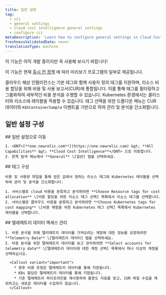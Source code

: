 ```yaml
---
title: 일반 설정
tag:
  - cci
  - general settings
  - cloud cost intelligence general settings
  - configure cci
metaDescription: 'Learn how to configure general settings in Cloud Cost Intelligence, including account management, data retention, and notification preferences.'
freshnessValidatedDate: never
translationType: machine
---
```


<Callout title="시사">
  이 기능은 아직 개발 중이지만 꼭 사용해 보시기 바랍니다!

  이 기능은 현재 [출시 전 정책](/docs/licenses/license-information/referenced-policies/new-relic-pre-release-policy) 에 따라 미리보기 프로그램의 일부로 제공됩니다.
</Callout>

클라우드 해상 인텔리전스는 기본 태그와 함께 사용자 정의 태그를 지원하며, 리소스 비용 할당을 위해 비용 및 사용 보고서(CUR)에 통합됩니다. 이를 통해 태그를 필터링하고 그룹화하여 세부적인 비용 분석을 수행할 수 있습니다. Kubernetes 환경에서는 클러스터와 리소스에 레이블을 적용할 수 있습니다. 태그 선택을 위한 드롭다운 메뉴는 CUR 데이터와 `K8SContainerSample` 이벤트를 기반으로 하여 관리 및 분석을 간소화합니다.

## 일반 설정 구성

<Steps>
  <Step>
    ## 일반 설정으로 이동

    1. <DNT>[**one.newrelic.com**](https://one.newrelic.com) &gt; **All Capabilities** &gt; **Cloud Cost Intelligence**</DNT> 으로 이동합니다.
    2. 왼쪽 탐색 메뉴에서 **General** \[일반] 탭을 선택하세요.
  </Step>

  <Step>
    ## 태그 구성

    비용 및 사용량 파일을 통해 얻은 값에서 원하는 리소스 태그와 Kubernetes 레이블을 선택하여 관리 및 분석을 간소화합니다.

    1. 서비스별로 cloud 비용을 분류하고 분석하려면 **Choose Resource tags for cost allocation** \[비용 할당을 위한 리소스 태그 선택] 목록에서 리소스 태그를 선택합니다.
    2. 서비스별로 클라우드 비용을 분류하고 분석하려면 **Choose Kubernetes tags for cost mapping** \[비용 매핑을 위한 Kubernetes 태그 선택] 목록에서 Kubernetes 레이블을 선택합니다.
  </Step>

  <Step>
    ## 텔레메트리 데이터 액세스 관리

    1. 비용 분석을 위해 텔리메트리 데이터를 가져오려는 계정에 대한 정보를 요청하려면 **Telemetry Data** \[텔리메트리 데이터] 탭을 선택하세요.
    2. 비용 분석을 위한 텔레메트리 데이터를 보고 관리하려면 **Select accounts for telemetry data** \[텔레메트리 데이터에 대한 계정 선택] 목록에서 하나 이상의 계정을 선택하십시오.

      <Callout variant="important">
        * 향후 비용 추정은 텔레메트리 데이터를 통해 지원됩니다.
        * K8s 할당은 텔레메트리 데이터를 통해 지원됩니다.
        * 기존 텔레메트리 파이프라인을 재사용하여 활용도 지표를 얻고, CUR 파일 수집을 제외하고는 새로운 데이터를 수집하지 않습니다.
      </Callout>
  </Step>
</Steps>